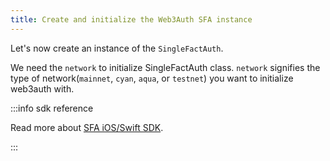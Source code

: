 ```yaml
---
title: Create and initialize the Web3Auth SFA instance
---
```


Let's now create an instance of the `SingleFactAuth`.

We need the `network` to initialize SingleFactAuth class. `network` signifies the type of
network(`mainnet`, `cyan`, `aqua`, or `testnet`) you want to initialize web3auth with.

:::info sdk reference

Read more about [SFA iOS/Swift SDK](/sdk/sfa/sfa-ios).

:::
